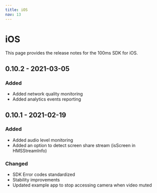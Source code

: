 ```yaml
---
title: iOS
nav: 13
---
```


# iOS

This page provides the release notes for the 100ms SDK for iOS.

## 0.10.2 - 2021-03-05

### Added

-   Added network quality monitoring
-   Added analytics events reporting

## 0.10.1 - 2021-02-19

### Added

-   Added audio level monitoring
-   Added an option to detect screen share stream (isScreen in HMSStreamInfo)

### Changed

-   SDK Error codes standardized
-   Stability improvements
-   Updated example app to stop accessing camera when video muted
